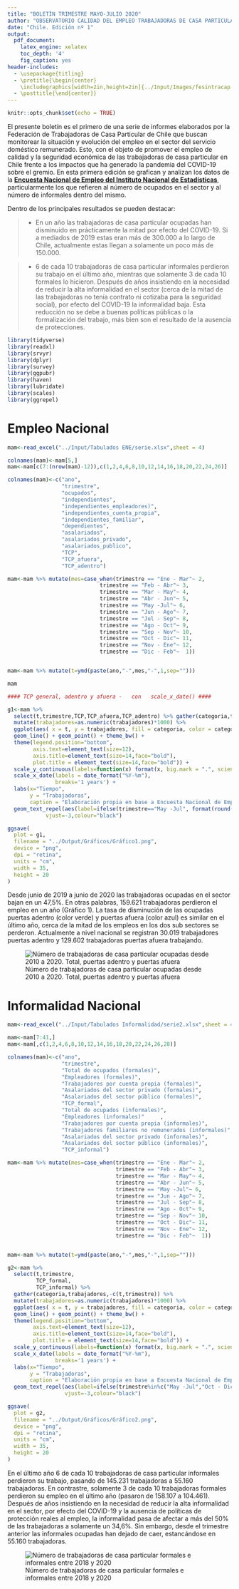 ```yaml
---
title: "BOLETÍN TRIMESTRE MAYO-JULIO 2020"
author: "OBSERVATORIO CALIDAD DEL EMPLEO TRABAJADORAS DE CASA PARTICULAR"
date: "Chile. Edición nº 1"
output:
  pdf_document:
    latex_engine: xelatex
    toc_depth: '4'
    fig_caption: yes  
header-includes:
  - \usepackage{titling}
  - \pretitle{\begin{center}
    \includegraphics[width=2in,height=2in]{../Input/Images/fesintracap.jpg}\LARGE\\}
  - \posttitle{\end{center}}
---
```


```r
knitr::opts_chunk$set(echo = TRUE)
```

El presente boletín es el primero de una serie de informes elaborados por la Federación de Trabajadoras de Casa Particular de Chile que buscan monitorear la situación y evolución del empleo en el sector del servicio doméstico remunerado. Esto, con el objeto de promover el empleo de calidad y la seguridad económica de las trabajadoras de casa particular en Chile frente a los impactos que ha generado la pandemia del COVID-19 sobre el gremio. En esta primera edición se grafican y analizan los datos de la [**Encuesta Nacional de Empleo del Instituto Nacional de Estadísticas**](https://www.ine.cl/estadisticas/sociales/mercado-laboral/ocupacion-y-desocupacion), particularmente los que refieren al número de ocupados en el sector y al número de informales dentro del mismo.

Dentro de los principales resultados se pueden destacar:

>* En un año las trabajadoras de casa particular ocupadas han disminuido en prácticamente la mitad por efecto del COVID-19. Si a mediados de 2019 estas eran más de 300.000 a lo largo de Chile, actualmente estas llegan a solamente un poco más de 150.000.

>* 6 de cada 10 trabajadoras de casa particular informales perdieron su trabajo en el último año, mientras que solamente 3 de cada 10 formales lo hicieron. Después de años insistiendo en la necesidad de reducir la alta informalidad en el sector (cerca de la mitad de las trabajadoras no tenía contrato ni cotizaba para la seguridad social), por efecto del COVID-19 la informalidad baja. Esta reducción no se debe a buenas políticas públicas o la formalización del trabajo, más bien son el resultado de la ausencia de protecciones.

```r
library(tidyverse)
library(readxl)
library(srvyr)
library(dplyr)
library(survey)
library(ggpubr)
library(haven)
library(lubridate)
library(scales)
library(ggrepel)
```

\newpage

# Empleo Nacional

```r
mam<-read_excel("../Input/Tabulados ENE/serie.xlsx",sheet = 4)

colnames(mam)<-mam[5,]
mam<-mam[c(7:(nrow(mam)-12)),c(1,2,4,6,8,10,12,14,16,18,20,22,24,26)]

colnames(mam)<-c("ano",
                 "trimestre",
                 "ocupados",
                 "independientes",
                 "independientes_empleadores)",
                 "independientes_cuenta_propia",
                 "independientes_familiar",
                 "dependientes",
                 "asalariados",
                 "asalariados_privado",
                 "asalariados_publico",
                 "TCP",
                 "TCP_afuera",
                 "TCP_adentro")

mam<-mam %>% mutate(mes=case_when(trimestre == "Ene - Mar"~ 2,
                             trimestre == "Feb - Abr"~ 3,
                             trimestre == "Mar - May"~ 4,
                             trimestre == "Abr - Jun"~ 5,
                             trimestre == "May -Jul"~ 6,
                             trimestre == "Jun - Ago"~ 7,
                             trimestre == "Jul - Sep"~ 8,
                             trimestre == "Ago - Oct"~ 9,
                             trimestre == "Sep - Nov"~ 10,
                             trimestre == "Oct - Dic"~ 11,
                             trimestre == "Nov - Ene"~ 12,
                             trimestre == "Dic - Feb"~  1))


mam<-mam %>% mutate(t=ymd(paste(ano,"-",mes,"-",1,sep="")))

mam
```



```r

#### TCP general, adentro y afuera -   con   scale_x_date() ####

g1<-mam %>%
  select(t,trimestre,TCP,TCP_afuera,TCP_adentro) %>% gather(categoria,trabajadores,-c(t,trimestre)) %>% 
  mutate(trabajadores=as.numeric(trabajadores)*1000) %>% 
  ggplot(aes( x = t, y = trabajadores, fill = categoria, color = categoria)) +
  geom_line() + geom_point() + theme_bw() + 
  theme(legend.position="bottom",
        axis.text=element_text(size=12),
        axis.title=element_text(size=14,face="bold"),
        plot.title = element_text(size=14,face="bold")) +
  scale_y_continuous(labels=function(x) format(x, big.mark = ".", scientific = FALSE)) + 
  scale_x_date(labels = date_format("%Y-%m"),
               breaks='1 years') +
  labs(x="Tiempo",
       y = "Trabajadoras",
       caption = "Elaboración propia en base a Encuesta Nacional de Empleo del INE") +
  geom_text_repel(aes(label=ifelse(trimestre=="May -Jul", format(round(trabajadores), big.mark = ".", scientific = FALSE),"")),
            vjust=-3,colour="black")

ggsave(
  plot = g1,
  filename = "../Output/Gráficos/Gráfico1.png",
  device = "png",
  dpi = "retina",
  units = "cm",
  width = 35,
  height = 20
)

```


Desde junio de 2019 a junio de 2020 las trabajadoras ocupadas en el sector bajan en un 47,5%. En otras palabras, 159.621 trabajadoras perdieron el empleo en un año (Gráfico 1). La tasa de disminución de las ocupadas puertas adentro (color verde) y puertas afuera (color azul) es similar en el último año, cerca de la mitad de los empleos en los dos sub sectores se perderon. Actualmente a nivel nacional se registran 30.019 trabajadores puertas adentro y 129.602 trabajadoras puertas afuera trabajando. 

![Número de trabajadoras de casa particular ocupadas desde 2010 a 2020. Total, puertas adentro y puertas afuera](../Output/Gráficos/Gráfico1.png)


\newpage
# Informalidad Nacional

```r
mam<-read_excel("../Input/Tabulados Informalidad/serie2.xlsx",sheet = 4)

mam<-mam[7:41,]
mam<-mam[,c(1,2,4,6,8,10,12,14,16,18,20,22,24,26,28)]

colnames(mam)<-c("ano",
                 "trimestre",
                 "Total de ocupados (formales)",
                 "Empleadores (formales)",
                 "Trabajadores por cuenta propia (formales)",
                 "Asalariados del sector privado (formales)",
                 "Asalariados del sector público (formales)",
                 "TCP_formal",
                 "Total de ocupados (informales)",		
                 "Empleadores (informales)"		,
                 "Trabajadores por cuenta propia (informales)",
                 "Trabajadores familiares no remunerados (informales)",
                 "Asalariados del sector privado (informales)",
                 "Asalariados del sector público (informales)",
                 "TCP_informal")

mam<-mam %>% mutate(mes=case_when(trimestre == "Ene - Mar"~ 2,
                                  trimestre == "Feb - Abr"~ 3,
                                  trimestre == "Mar - May"~ 4,
                                  trimestre == "Abr - Jun"~ 5,
                                  trimestre == "May -Jul"~ 6,
                                  trimestre == "Jun - Ago"~ 7,
                                  trimestre == "Jul - Sep"~ 8,
                                  trimestre == "Ago - Oct"~ 9,
                                  trimestre == "Sep - Nov"~ 10,
                                  trimestre == "Oct - Dic"~ 11,
                                  trimestre == "Nov - Ene"~ 12,
                                  trimestre == "Dic - Feb"~  1))


mam<-mam %>% mutate(t=ymd(paste(ano,"-",mes,"-",1,sep="")))

```


```r

g2<-mam %>%
  select(t,trimestre,
         TCP_formal,
         TCP_informal) %>% 
  gather(categoria,trabajadores,-c(t,trimestre)) %>% 
  mutate(trabajadores=as.numeric(trabajadores)*1000) %>% 
  ggplot(aes( x = t, y = trabajadores, fill = categoria, color = categoria)) +
  geom_line() + geom_point() + theme_bw() + 
  theme(legend.position="bottom",
        axis.text=element_text(size=12),
        axis.title=element_text(size=14,face="bold"),
        plot.title = element_text(size=14,face="bold")) +
  scale_y_continuous(labels=function(x) format(x, big.mark = ".", scientific = FALSE)) + 
  scale_x_date(labels = date_format("%Y-%m"),
               breaks='1 years') +
  labs(x="Tiempo",
       y = "Trabajadoras",
       caption = "Elaboración propia en base a Encuesta Nacional de Empleo del INE") +
  geom_text_repel(aes(label=ifelse(trimestre%in%c("May -Jul","Oct - Dic"), format(round(trabajadores), big.mark = ".", scientific = FALSE),"")),
                  vjust=-3,colour="black")

ggsave(
  plot = g2,
  filename = "../Output/Gráficos/Gráfico2.png",
  device = "png",
  dpi = "retina",
  units = "cm",
  width = 35,
  height = 20
)

```


En el último año 6 de cada 10 trabajadoras de casa particular informales perdieron su trabajo, pasando de 145.231 trabajadoras a 55.160 trabajadoras. En contrastre, solamente 3 de cada 10 trabajadoras formales perdieron su empleo en el último año (pasaron de 158.107 a 104.461). Después de años insistiendo en la necesidad de reducir la alta informalidad en el sector, por efecto del COVID-19 y la ausencia de políticas de protección reales al empleo, la informalidad pasa de afectar a más del 50% de las trabajadoras a solamente un 34,6%. Sin embargo, desde el trimestre anterior las informales ocupadas han dejado de caer, estancándose en 55.160 trabajadoras.

![Número de trabajadoras de casa particular formales e informales entre 2018 y 2020](../Output/Gráficos/Gráfico2.png)
